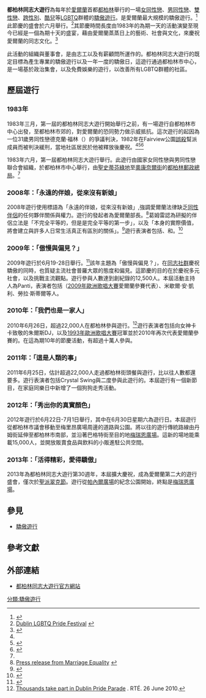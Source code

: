 '''都柏林同志大遊行'''為每年於[[愛爾蘭|愛爾蘭]]首都[[都柏林|都柏林]]舉行的一場[[女同性戀|女同性戀]]、[[男同性戀|男同性戀]]、[[雙性戀|雙性戀]]、[[跨性別|跨性別]]、[[酷兒|酷兒]]等[[LGBT|LGBTQ]]群體的[[驕傲遊行|驕傲遊行]]。是愛爾蘭最大規模的驕傲遊行。<ref>{{cite web |url=http://www.dublinpride.ie/about/index.html |title=存档副本 |accessdate=2013-06-13 |deadurl=yes |archiveurl=https://web.archive.org/web/20090509080019/http://www.dublinpride.ie/about/index.html |archivedate=2009-05-09 }}</ref>此節慶的盛會於六月舉行。<ref>[http://events.frommers.com/sisp/index.htm?fx=event&event_id=32989 Dublin LGBTQ Pride Festival] {{webarchive|url=https://web.archive.org/web/20091011014821/http://events.frommers.com/sisp/index.htm?fx=event&event_id=32989 |date=2009-10-11 }}</ref>其節慶時間長度由1983年的為期一天的活動演變至現今已經是一個為期十天的盛宴，藉由愛爾蘭蒸蒸日上的藝術、社會與文化，來慶祝愛爾蘭的同志文化。<ref name="sbp">{{Cite web|url=http://archives.tcm.ie/businesspost/2008/06/08/story33417.asp|title=Out at last!|author=John Burke|publisher=Sunday Business Post|date=2008-08-06|accessdate=2009-04-13}}{{dead link|date=十一月 2017 |bot=InternetArchiveBot }}</ref>

此活動的組織與董事會，是由志工以及有薪顧問所運作的。都柏林同志大遊行的既定目標為產生專業的驕傲遊行以及一年一度的驕傲日，這遊行通過都柏林市中心，是一場基於政治集會，以及免費娛樂的遊行，以改善所有LGBTQ群體的社區。

== 歷屆遊行 ==
=== 1983年 ===
1983年三月，第一屆的都柏林同志大遊行開始舉行之前，有一場遊行自都柏林市中心出發，至都柏林市郊{{tsl|en|Fairview, Dublin|Fairview區}}的{{tsl|en|Fairview Park, Dublin|Fairview公園}}，對愛爾蘭的恐同勢力做示威抵抗。這次遊行的起因為一位31歲男同性戀德克蘭·福林（{{lang-en|Declan Flynn}}）的爭議判決，1982年在Fairview公園[[誤殺|誤殺]]幫派成員而被判決緩刑，當地社區居民於他被釋放後慶祝。<ref name="sbp" /><ref name="examiner">{{cite web|url=http://archives.tcm.ie/irishexaminer/2008/06/12/story64811.asp|title=Gay rights campaign breaches many barriers, but battle is far from over|date=2008-06-12|accessdate=2009-04-14|publisher=Irish Examiner}}{{dead link|date=十一月 2017 |bot=InternetArchiveBot }}</ref><ref name="indo-queer-times-article">{{cite web|url=http://www.independent.ie/lifestyle/queer-times-1417776.html|title=Queer times|author=Declan Cashin|date=2008-06-21|accessdate=2009-04-14|publisher=Irish Independent|archive-date=2012-10-18|archive-url=https://web.archive.org/web/20121018104842/http://www.independent.ie/lifestyle/queer-times-1417776.html|dead-url=no}}</ref>

1983年六月，第一屆都柏林同志大遊行舉行。此遊行由國家女同性戀與男同性戀聯合會組織，於都柏林市中心舉行，由[[圣斯蒂芬绿地|聖史蒂芬綠地]]至[[奧康奈爾街|奧康奈爾街]]的[[都柏林郵政總局|都柏林郵政總局]]。<ref name="sbp" />

=== 2008年：「永遠的伴娘，從來沒有新娘」 ===
2008年遊行使用標語為「永遠的伴娘，從來沒有新娘」,強調愛爾蘭法律缺乏[[同性伴侶|同性伴侶]]的任何夥伴關係與權力。遊行的發起者為愛爾蘭{{tsl|en|Minister for the Environment, Community and Local Government|環境、襲產與地方政府部}}部長{{tsl|en|John Gormley|約翰·葛姆雷}}。<ref>[http://www.marriagequality.ie/news/2008/05/27/john-gormley-speaks-about-delayed-civil-partnership-legislation-at-the-launch-of-dublin-pride-festival-/ Press release from Marriage Equality] {{webarchive|url=https://web.archive.org/web/20080606163451/http://www.marriagequality.ie/news/2008/05/27/john-gormley-speaks-about-delayed-civil-partnership-legislation-at-the-launch-of-dublin-pride-festival-/ |date=2008-06-06 }}</ref>葛姆雷認為研擬的伴侶立法是「不完全平等的，但是是完全平等的第一步」，以及「本身的實際價值，將會建立與許多人日常生活真正有區別的關係」。<ref>{{cite web|title=Gormley hints at Coalition strain on same-sex legislation|url=http://www.irishtimes.com/newspaper/frontpage/2008/0527/1211830431927.html|publisher=Irish Times|date=2008-05-27|accessdate=2009-04-13|archive-date=2012-10-13|archive-url=https://web.archive.org/web/20121013131436/http://www.irishtimes.com/newspaper/frontpage/2008/0527/1211830431927.html|dead-url=no}}</ref>遊行表演者包括{{tsl|en|Brian Kennedy (singer)|布萊恩·肯尼迪}}、{{tsl|en|Maria McKee|瑪麗亞·麥基}}和{{tsl|en|Tara Blaise|塔拉·布萊斯}}。<ref>{{cite web|url=http://www.irishtimes.com/newspaper/breaking/2008/0621/breaking35.html|title=Gay pride on Dublin's streets|publisher=Irish Times|date=2008-06-28|accessdate=2009-04-13|archive-date=2012-10-13|archive-url=https://web.archive.org/web/20121013131334/http://www.irishtimes.com/newspaper/breaking/2008/0621/breaking35.html|dead-url=no}}</ref>

=== 2009年：「傲慢與偏見？」 ===
2009年遊行於6月19-28日舉行。<ref>{{Cite web |url=http://www.iglta.org/calendar.cfm |title=存档副本 |access-date=2013-06-13 |archive-url=https://web.archive.org/web/20090221111813/http://www.iglta.org/calendar.cfm |archive-date=2009-02-21 |dead-url=yes }}</ref>該年主題為「傲慢與偏見？」，在[[同性戀社群|同志社群]]慶祝驕傲的同時，也質疑主流社會普羅大眾的態度和偏見。這節慶的目的在於慶祝多元社會，以及挑戰主流觀點。遊行參與人數達到創紀錄的12,500人。本屆活動主持人為Panti，表演者包括{{tsl|en|Black Daisy|黑色雛菊}}（[[2009年歐洲歌唱大賽|2009年歐洲歌唱大賽]]愛爾蘭參賽代表）、米歇爾‧安‧凱利、勞拉‧斯蒂爾等人。

=== 2010年：「我們也是一家人」 ===
2010年6月26日，超過22,000人在都柏林參與遊行。<ref name=rte26june2010>[http://www.rte.ie/news/2010/0626/prideparade.html Thousands take part in Dublin Pride Parade] {{Wayback|url=http://www.rte.ie/news/2010/0626/prideparade.html |date=20121025150226 }}. RTÉ. 26 June 2010.</ref>遊行表演者包括向女神卡卡致敬的朱爾斯DJ，以及[[1993年歐洲歌唱大賽|1993年歐洲歌唱大賽]]冠軍並於2010年再次代表愛爾蘭參賽的{{tsl|en|Niamh Kavanagh|Niamh Kavanagh}}。在這為期10年的節慶活動，有超過十萬人參與。

=== 2011年：「這是人類的事」 ===
2011年6月25日，估計超過22,000人走過都柏林街頭餐與遊行，比以往人數都還要多。遊行表演者包括Crystal Swing與二度參與此遊行的{{tsl|en|Niamh Kavanagh|Niamh Kavanagh}}。本屆遊行有一個新節目，在家庭同樂日中新增了一個狗狗走秀活動。

=== 2012年：「秀出你的真實顏色」 ===
2012年遊行於6月22日-7月1日舉行，其中在6月30日星期六為遊行日。本屆遊行從都柏林市議會移動至梅里昂廣場周邊的道路與公園。將以往的遊行傳統路線由丹姆街延伸至都柏林市南部，並沿著巴格特街至目的地[[梅瑞恩廣場|梅瑞恩廣場]]。這新的場地能乘載15,000人，並開放販賣食品與飲料的小販進駐公共空間。

===2013年：「活得精彩，愛得驕傲」===

2013年為都柏林同志大遊行第30週年，本屆擴大慶祝，成為愛爾蘭第二大的遊行盛會，僅次於[[聖派翠克節|聖派翠克節]]。遊行從[[帕內爾廣場|帕內爾廣場]]的紀念公園開始，終點是[[梅瑞恩廣場|梅瑞恩廣場]]。

== 參見 ==
*[[驕傲遊行|驕傲遊行]]

== 參考文獻 ==
<references/>

== 外部連結 ==
* [http://www.dublinpride.ie 都柏林同志大遊行官方網站] {{Wayback|url=http://www.dublinpride.ie/ |date=20130623072909 }}

{{驕傲遊行}}


[[分類:驕傲遊行|分類:驕傲遊行]]
